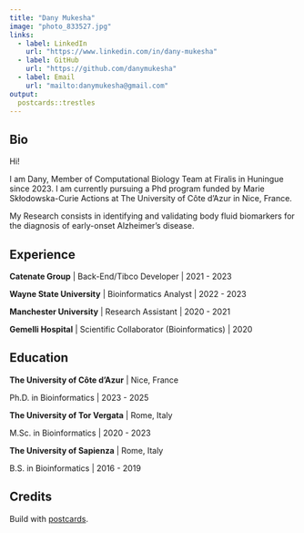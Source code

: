 ---
title: "Dany Mukesha"
image: "photo_833527.jpg"
links:
  - label: LinkedIn
    url: "https://www.linkedin.com/in/dany-mukesha"
  - label: GitHub
    url: "https://github.com/danymukesha"
  - label: Email
    url: "mailto:danymukesha@gmail.com"
output:
  postcards::trestles
---

## Bio

Hi!

I am Dany, Member of Computational Biology Team at Firalis in Huningue since 2023. I am currently pursuing a Phd program funded by Marie Skłodowska-Curie Actions at The University of Côte d'Azur in Nice, France.

My Research consists in identifying and validating body fluid biomarkers for the diagnosis of early-onset Alzheimer's disease.

## Experience

**Catenate Group** \| Back-End/Tibco Developer \| 2021 - 2023

**Wayne State University** \| Bioinformatics Analyst \| 2022 - 2023

**Manchester University** \| Research Assistant \| 2020 - 2021

**Gemelli Hospital** \| Scientific Collaborator (Bioinformatics) \| 2020

## Education

**The University of Côte d'Azur** \| Nice, France

Ph.D. in Bioinformatics \| 2023 - 2025

**The University of Tor Vergata** \| Rome, Italy

M.Sc. in Bioinformatics \| 2020 - 2023

**The University of Sapienza** \| Rome, Italy

B.S. in Bioinformatics \| 2016 - 2019

## Credits

Build with [postcards](https://cran.r-project.org/package=postcards).
